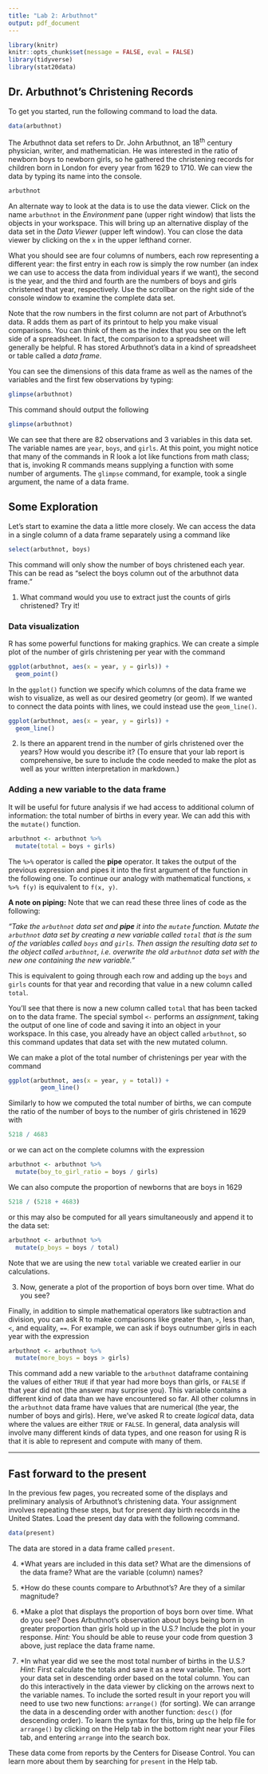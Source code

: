```yaml
---
title: "Lab 2: Arbuthnot"
output: pdf_document
---
```


```r
library(knitr)
knitr::opts_chunk$set(message = FALSE, eval = FALSE)
library(tidyverse)
library(stat20data)
```


## Dr. Arbuthnot's Christening Records

To get you started, run the following command to load the data.

```r
data(arbuthnot)
```

The Arbuthnot data set refers to Dr. John Arbuthnot, an 18<sup>th</sup> century 
physician, writer, and mathematician. He was interested in the ratio of newborn
boys to newborn girls, so he gathered the christening records for children born in
London for every year from 1629 to 1710. We can view the data by 
typing its name into the console.

```r
arbuthnot
```

An alternate way to look at the data is to use the data viewer. Click on
the name `arbuthnot` in the *Environment* pane (upper right window) that lists 
the objects in your workspace. This will bring up an alternative display of the 
data set in the *Data Viewer* (upper left window). You can close the data viewer
by clicking on the `x` in the upper lefthand corner.

What you should see are four columns of numbers, each row representing a 
different year: the first entry in each row is simply the row number (an index 
we can use to access the data from individual years if we want), the second is 
the year, and the third and fourth are the numbers of boys and girls christened 
that year, respectively. Use the scrollbar on the right side of the console 
window to examine the complete data set.

Note that the row numbers in the first column are not part of Arbuthnot's data. 
R adds them as part of its printout to help you make visual comparisons. You can
think of them as the index that you see on the left side of a spreadsheet. In 
fact, the comparison to a spreadsheet will generally be helpful. R has stored 
Arbuthnot's data in a kind of spreadsheet or table called a *data frame*.

You can see the dimensions of this data frame as well as the names of the variables and the first few observations by typing:

```r
glimpse(arbuthnot)
```

This command should output the following

```r
glimpse(arbuthnot)
```

We can see that there are 82 observations and 3 variables in this data set. The variable names are `year`, `boys`, and `girls`. At this point, you might notice 
that many of the commands in R look a lot like functions from math class; that 
is, invoking R commands means supplying a function with some number of arguments. 
The `glimpse` command, for example, took a single argument, the name of a data frame. 

## Some Exploration

Let's start to examine the data a little more closely. We can access the data in
a single column of a data frame separately using a command like

```r
select(arbuthnot, boys)
```

This command will only show the number of boys christened each year. This can be read
as "select the boys column out of the arbuthnot data frame."

1. What command would you use to extract just the counts of girls christened? Try
    it!


### Data visualization

R has some powerful functions for making graphics. We can create a simple plot 
of the number of girls christening per year with the command

```r
ggplot(arbuthnot, aes(x = year, y = girls)) +
  geom_point()
```

In the `ggplot()` function we specify which columns of the data frame we wish to visualize,
as well as our desired geometry (or geom). If we wanted to connect the data points with 
lines, we could instead use the `geom_line()`.

```r
ggplot(arbuthnot, aes(x = year, y = girls)) +
  geom_line()
```

2. Is there an apparent trend in the number of girls christened over the years? 
How would you describe it? (To ensure that your lab report is comprehensive,
be sure to include the code needed to make the plot as well as your written
interpretation in markdown.)

### Adding a new variable to the data frame

It will be useful for future analysis if we had access to additional column of information:
the total number of births in every year. We can add this with the `mutate()` function.

```r
arbuthnot <- arbuthnot %>%
  mutate(total = boys + girls)
```

The `%>%` operator is called the **pipe** 
operator. It takes the output of the previous expression and pipes it into 
the first argument of the function in the following one. 
To continue our analogy with mathematical functions, `x %>% f(y)` is 
equivalent to `f(x, y)`.

**A note on piping:** Note that we can read these three lines of code as the following: 

*"Take the `arbuthnot` data set and **pipe** it into the `mutate` function. 
Mutate the `arbuthnot` data set by creating a new variable called `total` that is the sum of the variables
called `boys` and `girls`. Then assign the resulting data set to the object
called `arbuthnot`, i.e. overwrite the old `arbuthnot` data set with the new one
containing the new variable."*

This is equivalent to going through each row and adding up the `boys` 
and `girls` counts for that year and recording that value in a new column called
`total`.

You'll see that there is now a new column called `total` that has been tacked on
to the data frame. The special symbol `<-` performs an *assignment*, taking the 
output of one line of code and saving it into an object in your workspace. In 
this case, you already have an object called `arbuthnot`, so this command updates
that data set with the new mutated column.

We can make a plot of the total number of christenings per year with the command

```r
ggplot(arbuthnot, aes(x = year, y = total)) +
         geom_line()
```

Similarly to how we computed the total number of births, we can compute the ratio 
of the number of boys to the number of girls christened in 1629 with

```r
5218 / 4683
```

or we can act on the complete columns with the expression

```r
arbuthnot <- arbuthnot %>%
  mutate(boy_to_girl_ratio = boys / girls)
```

We can also compute the proportion of newborns that are boys in 1629

```r
5218 / (5218 + 4683)
```

or this may also be computed for all years simultaneously and append it to the data set:

```r
arbuthnot <- arbuthnot %>%
  mutate(p_boys = boys / total)
```

Note that we are using the new `total` variable we created earlier in our calculations.

3. Now, generate a plot of the proportion of boys born over time. What do you see?

Finally, in addition to simple mathematical operators like subtraction and 
division, you can ask R to make comparisons like greater than, `>`, less than,
`<`, and equality, `==`. For example, we can ask if boys outnumber girls in each 
year with the expression

```r
arbuthnot <- arbuthnot %>%
  mutate(more_boys = boys > girls)
```

This command add a new variable to the `arbuthnot` dataframe containing the values
of either `TRUE` if that year had more boys than girls, or `FALSE` if that year 
did not (the answer may surprise you). This variable contains a different kind of 
data than we have encountered so far. All other columns in the `arbuthnot` data 
frame have values that are numerical (the year, the number of boys and girls). Here, 
we've asked R to create *logical* data, data where the values are either `TRUE` 
or `FALSE`. In general, data analysis will involve many different kinds of data 
types, and one reason for using R is that it is able to represent and compute 
with many of them.

* * *

## Fast forward to the present

In the previous few pages, you recreated some of the displays and preliminary 
analysis of Arbuthnot's christening data. Your assignment involves repeating these 
steps, but for present day birth records in the United States. Load the 
present day data with the following command.

```r
data(present)
```

The data are stored in a data frame called `present`.

4.  *What years are included in this data set? What are the dimensions of the 
    data frame? What are the variable (column) names?

5.  *How do these counts compare to Arbuthnot's? Are they of a similar magnitude?

6.  \*Make a plot that displays the proportion of boys born over time. What do you see? 
    Does Arbuthnot's observation about boys being born in greater proportion than girls 
    hold up in the U.S.? Include the plot in your response. *Hint:* You should be
    able to reuse your code from question 3 above, just replace the data frame name.

7.  \*In what year did we see the most total number of births in the U.S.? *Hint*:
    First calculate the totals and save it as a new variable. Then, sort your
    data set in descending order based on the total column. You can do this
    interactively in the data viewer by clicking on the arrows next to the 
    variable names. To include the sorted result in your report you will need 
    to use two new functions: `arrange()` (for sorting). We can arrange the data 
    in a descending order with another function: `desc()` (for descending order). To
    learn the syntax for this, bring up the help file for `arrange()` by clicking on
    the Help tab in the bottom right near your Files tab, and entering `arrange` 
    into the search box.

These data come from reports by the Centers for Disease Control. You can learn more about them by searching for `present` in the Help tab.


<!-- This is a product of OpenIntro that is released under a 
[Creative Commons Attribution-ShareAlike 3.0 Unported](http://creativecommons.org/licenses/by-sa/3.0). 
This lab was adapted for OpenIntro by Andrew Bray and Mine &Ccedil;etinkaya-Rundel
from a lab written by Mark Hansen of UCLA Statistics.
-->
